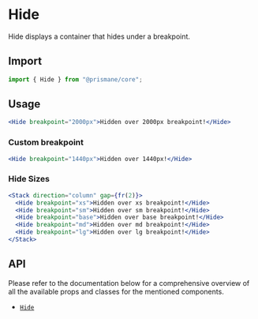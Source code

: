 # Hide

Hide displays a container that hides under a breakpoint.

## Import

```js
import { Hide } from "@prismane/core";
```

## Usage

```jsx
<Hide breakpoint="2000px">Hidden over 2000px breakpoint!</Hide>
```

### Custom breakpoint

```jsx
<Hide breakpoint="1440px">Hidden over 1440px!</Hide>
```

### Hide Sizes

```jsx
<Stack direction="column" gap={fr(2)}>
  <Hide breakpoint="xs">Hidden over xs breakpoint!</Hide>
  <Hide breakpoint="sm">Hidden over sm breakpoint!</Hide>
  <Hide breakpoint="base">Hidden over base breakpoint!</Hide>
  <Hide breakpoint="md">Hidden over md breakpoint!</Hide>
  <Hide breakpoint="lg">Hidden over lg breakpoint!</Hide>
</Stack>
```

## API

Please refer to the documentation below for a comprehensive overview of all the available props and classes for the mentioned components.

- [`Hide`](/docs/components-api/hide-api)
